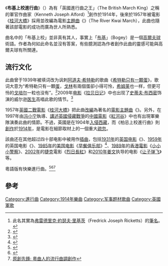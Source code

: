 {{Infobox Music
| MusicName_Chinese =
| MusicName = 布基上校進行曲<br>Colonel Bogey March
| Album =
| Album_caption =
| Lyricist =
| Composer = {{link-en|肯尼斯·約瑟夫·阿爾福特|Kenneth J. Alford}}<ref name=one></ref>
| Arranger =
| Producer =
| Time = 1914年
}}
《'''布基上校進行曲'''》（{{lang-en|''Colonel Bogey March''}}）為有「英國進行曲之王」（The British March King）之稱的軍官作曲家{{link-en|肯尼斯·約瑟夫·阿爾福特|Kenneth J. Alford}}（Kenneth Joseph Alford）<ref name=one>此名其實為[[弗雷德里克·約瑟夫·里基茨|弗雷德里克·約瑟夫·里基茨]]（Fredrick Joseph Ricketts）的[[筆名|筆名]]。</ref>創作於1914年，後來於1957年被電影《[[桂河大橋|桂河大橋]]》採用並改編為電影[[主題曲|主題曲]]《{{link-en|桂河進行曲|The River Kwai March}}》（The River Kwai March），此曲也隨著該部電影的成功而廣為世人所熟悉。

曲名中的「布基上校」並非真有其人，事實上「[[标准杆#柏忌|布基]]」（Bogey）是一個[[高爾夫球|高爾夫球]]術語。作者為何如此命名並沒有答案，有些臆測認為作者創作此曲的靈感可能與高爾夫球有所關連。

==流行文化==
此曲曾于1939年被填词改为讽刺[[阿道夫·希特勒|阿道夫·希特勒]]的歌曲《[[希特勒只有一顆蛋|希特勒只有一顆蛋]]》，歌词大意为“希特勒只有一顆[[睪丸|蛋]]，[[赫尔曼·戈林|戈林]]有兩個蛋卻小得可怜，[[海因里希·希姆莱|希姆莱]]也一样，但更可怜的[[約瑟夫·戈培爾|戈培尔]]一粒也没有”。<ref>{{cite news|url=http://www.66163.com/Fujian_w/news/fzwb/990907/3_4.html|title=二战英军曾搞“黄色攻势”|publisher=[[福州晚报|福州晚报]]|date=1999-09-07|accessdate=2015-04-11|archive-url=https://web.archive.org/web/20150416095711/http://www.66163.com/Fujian_w/news/fzwb/990907/3_4.html|archive-date=2015-04-16|dead-url=yes}}</ref>2009年[[电影|电影]]《[[拉贝日记_(电影)|拉贝日记]]》中也出现了[[史蒂夫·布西密|史蒂夫·布西密]]饰演的威尔逊[[医生|医生]]高唱此歌的情节。<ref>{{cite news|url=http://ent.qq.com/a/20090506/000094.htm|title=《拉贝日记》骂希特勒歌曲走红网络点击超千万|publisher=腾讯娱乐|date=2009-05-06|accessdate=2015-03-07|archive-date=2016-08-10|archive-url=https://web.archive.org/web/20160810024701/http://ent.qq.com/a/20090506/000094.htm|dead-url=no}}</ref>

1957年[[英國|英國]][[二戰|二戰]][[電影|電影]]《[[桂河大桥_(电影)|桂河大橋]]》把此曲[[改編|改編]]為著名的[[電影主題曲|電影主題曲]]《{{link-en|桂河進行曲|The River Kwai March}}》。另外，在1997年由[[冯小宁|冯小宁]]執導、[[講述|講述]][[英國侵藏戰爭|英國侵藏戰爭]]的[[中國電影|中國電影]]《[[紅河谷_(中國電影)|紅河谷]]》中也有出現軍樂隊演奏此曲的情節。不過，英國是在1904年[[入侵|入侵]][[西藏|西藏]]，而《柏忌上校進行曲》則[[創作|創作]]於[[1914年|1914年]]，是電影在細節取材上的一個重大[[疏忽|疏忽]]。

該曲还在其他超过四十部电影中被用作[[插曲|插曲]]，包括[[1931年|1931年]]的[[英国电影|英国电影]]《{{link-en|The Love Race|The Love Race}}》、[[1959年|1959年]]的英国电影《{{link-en|The Mouse That Roared|The Mouse That Roared}}》、[[1985年|1985年]]的[[美国电影|美国电影]]《[[早餐俱乐部|早餐俱乐部]]》<ref>{{cite web|title=Kenneth Alford|url=http://www.imdb.com/name/nm0019215/?ref_=ttsnd_snd_5|publisher=[[Internet_Movie_Database|Internet Movie Database]]|access-date=2016-08-27|archive-date=2016-04-07|archive-url=https://web.archive.org/web/20160407101151/http://www.imdb.com/name/nm0019215/?ref_=ttsnd_snd_5|dead-url=no}}</ref>、[[1989年|1989年]]的[[香港電影|香港電影]]《[[小小小警察|小小小警察]]》、[[2002年|2002年]]的[[捷克|捷克]]電影《[[烈日長紅|烈日長紅]]》和[[2010年|2010年]][[姜文|姜文]]执导的电影《[[让子弹飞|让子弹飞]]》等。

粵語版有快樂進行曲。<ref>{{Cite web |url=http://www.hkmemory.org/jameswong/text/index.php?p=home&catId=198&photoNo=0 |title=延伸閱讀 – 黃志華：五六十年代香港粵語流行曲簡介 |access-date=2020-09-10 |archive-date=2016-09-07 |archive-url=https://web.archive.org/web/20160907120339/http://hkmemory.org/jameswong/text/index.php?p=home&catId=198&photoNo=0 |dead-url=no }}</ref><ref>{{Cite web |url=http://www.hkmemory.org/jameswong/text/index.php?p=home&catId=225&photoNo=0 |title=快樂進行曲 (節錄) (1959) |access-date=2020-09-10 |archive-date=2016-09-07 |archive-url=https://web.archive.org/web/20160907171440/http://hkmemory.org/jameswong/text/index.php?p=home&catId=225&photoNo=0 |dead-url=no }}</ref><ref>[https://books.google.ca/books?id=8HTNBAAAQBAJ&pg=PA281&lpg=PA281&dq=%E5%BF%AB%E6%A8%82%E9%80%B2%E8%A1%8C%E6%9B%B2+%E6%A1%82%E6%B2%B3%E6%A9%8B&source=bl&ots=-xDV5PXVoV&sig=ACfU3U1gfdOlyce3ST6Uu6f_5i12w89SKA&hl=en&sa=X&ved=2ahUKEwjn4viQxd_rAhUwgXIEHdy_BBgQ6AEwDHoECAIQAQ#v=onepage&q=%E5%BF%AB%E6%A8%82%E9%80%B2%E8%A1%8C%E6%9B%B2%20%E6%A1%82%E6%B2%B3%E6%A9%8B&f=false 原創先鋒: 粵曲人的流行曲調創作]</ref>{{rp|281}}

==參考==
{{reflist|2}}

[[Category:進行曲|Category:進行曲]]
[[Category:1914年樂曲|Category:1914年樂曲]]
[[Category:军事题材歌曲|Category:军事题材歌曲]]
[[Category:英國軍歌|Category:英國軍歌]]